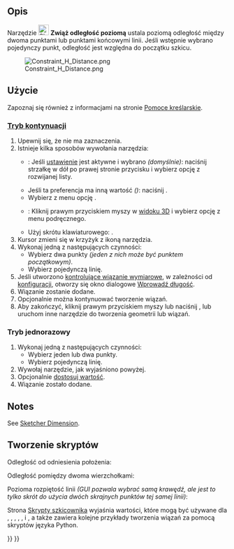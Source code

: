 <languages/>

{{Docnav/pl
|[[Sketcher_Dimension/pl|Wiązania wymiarów]]
|[[Sketcher_ConstrainDistanceY/pl|Zwiąż odległość pionową]]
|[[Sketcher_Workbench/pl|środowisko pracy Szkicownik]]
|IconL=Sketcher_Dimension.svg‎
|IconR=Sketcher_ConstrainDistanceY.svg
|IconC=Workbench_Sketcher.svg
}}

{{GuiCommand/pl
|Name=Sketcher ConstrainDistanceX
|Name/pl=Szkicownik: Zwiąż odległość poziomą
|MenuLocation=Szkic → Wiązania szkicownika → Zwiąż odległość poziomą
|Workbenches=[[Sketcher_Workbench/pl|Szkicownik]]
|Shortcut={{KEY|L}}
|SeeAlso=[[Sketcher_ConstrainDistance/pl|Wiązanie odległości]], [[Sketcher_ConstrainDistanceY/pl|Zwiąż odległość pionową]]
}}

<span id="Description"></span>
==Opis==

Narzędzie [[Image:Sketcher_ConstrainDistanceX.svg|24px]] '''Zwiąż odległość poziomą''' 
ustala poziomą odległość między dwoma punktami lub punktami końcowymi linii. Jeśli wstępnie wybrano pojedynczy punkt, odległość jest względna do początku szkicu.

[[File:Constraint_H_Distance.png]]

<span id="Usage"></span>
==Użycie==

Zapoznaj się również z informacjami na stronie [[Sketcher_Workbench/pl#Pomoce_kreślarskie|Pomoce kreślarskie]].

<span id="Continue_mode"></span>
===[[Sketcher_Workbench/pl#Tryby_kontynuacji|Tryb kontynuacji]]===

# Upewnij się, że nie ma zaznaczenia.
# Istnieje kilka sposobów wywołania narzędzia:
#* {{Version/pl|1.0}}: Jeśli [[Sketcher_Preferences/pl#Ogólne|ustawienie]] {{MenuCommand|Wiązania wymiarów}} jest aktywne i wybrano {{Value|Narzędzie pojedyncze}} ''(domyślnie)'': naciśnij strzałkę w dół po prawej stronie przycisku {{Button|[[Image:Sketcher_ConstrainDistanceX.svg||x16px]][[Image:Toolbar_flyout_arrow.svg|16px]]}} i wybierz opcję {{MenuCommand|[[Image:Sketcher_ConstrainDistanceX.svg|16px]] Zwiąż odległość poziomą}} z rozwijanej listy.
#* Jeśli ta preferencja ma inną wartość ''({{VersionMinus/pl|0.21}})'': naciśnij {{Button|[[Image:Sketcher_ConstrainDistanceX.svg|16px]] '''Zwiąż odległość poziomą'''}}.
#* Wybierz z menu opcję {{MenuCommand|Szkic → Wiązania szkicownika → [[Image:Sketcher_ConstrainDistanceX.svg|16px]] Zwiąż odległość poziomą}}.
#* {{Version/pl|1.0}}: Kliknij prawym przyciskiem myszy w [[3D_view/pl|widoku 3D]] i wybierz opcję {{MenuCommand|Wiązanie wymiarów → [[Image:Sketcher_ConstrainDistanceX.svg|16px]] Zwiąż odległość poziomą}} z menu podręcznego.
#* Użyj skrótu klawiaturowego: {{KEY|L}}.
# Kursor zmieni się w krzyżyk z ikoną narzędzia.
# Wykonaj jedną z następujących czynności:
#* Wybierz dwa punkty ''(jeden z nich może być punktem początkowym)''.
#* Wybierz pojedynczą linię.
# Jeśli utworzono [[Sketcher_ToggleDrivingConstraint/pl|kontrolujące wiązanie wymiarowe]], w zależności od [[Sketcher_Preferences/pl#Wyświetlanie|konfiguracji]], otworzy się okno dialogowe [[Sketcher_Workbench/pl#Edycja_wiązań|Wprowadź długość]].
# Wiązanie zostanie dodane.
# Opcjonalnie można kontynuować tworzenie wiązań.
# Aby zakończyć, kliknij prawym przyciskiem myszy lub naciśnij {{KEY|Esc}}, lub uruchom inne narzędzie do tworzenia geometrii lub wiązań.

<span id="Run-once_mode"></span>
===Tryb jednorazowy===

<div class="mw-translate-fuzzy">
# Wykonaj jedną z następujących czynności:
#* Wybierz jeden lub dwa punkty.
#* Wybierz pojedynczą linię.
# Wywołaj narzędzie, jak wyjaśniono powyżej.
# Opcjonalnie [[Sketcher_Workbench/pl#Edycja_wiązań|dostosuj wartość]].
# Wiązanie zostało dodane.
</div>

==Notes==

See [[Sketcher_Dimension#Notes|Sketcher Dimension]].

<span id="Scripting"></span>
==Tworzenie skryptów==

Odległość od odniesienia położenia:

{{Code|code=Sketch.addConstraint(Sketcher.Constraint('DistanceX', Edge, PointOfEdge, -1, 1, App.Units.Quantity('123.0 mm')))}}

Odległość pomiędzy dwoma wierzchołkami:

{{Code|code=Sketch.addConstraint(Sketcher.Constraint('DistanceX', Edge1, PointOfEdge1, Edge2, PointOfEdge2, App.Units.Quantity('123.0 mm')))}}

Pozioma rozpiętość linii ''(GUI pozwala wybrać samą krawędź, ale jest to tylko skrót do użycia dwóch skrajnych punktów tej samej linii)'':

{{Code|code=Sketch.addConstraint(Sketcher.Constraint('DistanceX', Line, 1, Line, 2, App.Units.Quantity('123.0 mm')))}}

Strona [[Sketcher_scripting/pl|Skrypty szkicownika]] wyjaśnia wartości, które mogą być używane dla {{incode|Edge1}}, {{incode|Edge2}}, {{incode|Edge}}, {{incode|PointOfEdge1}}, {{incode|PointOfEdge2}}, {{incode|PointOfEdge}} i {{incode|Line}}, a także zawiera kolejne przykłady tworzenia wiązań za pomocą skryptów języka Python.


{{Docnav/pl
|[[Sketcher_Dimension/pl|Wiązania wymiarów]]
|[[Sketcher_ConstrainDistanceY/pl|Zwiąż odległość pionową]]
|[[Sketcher_Workbench/pl|środowisko pracy Szkicownik]]
|IconL=Sketcher_Dimension.svg‎
|IconR=Sketcher_ConstrainDistanceY.svg
|IconC=Workbench_Sketcher.svg
}}

{{Sketcher_Tools_navi{{#translation:}}}}
{{Userdocnavi{{#translation:}}}}